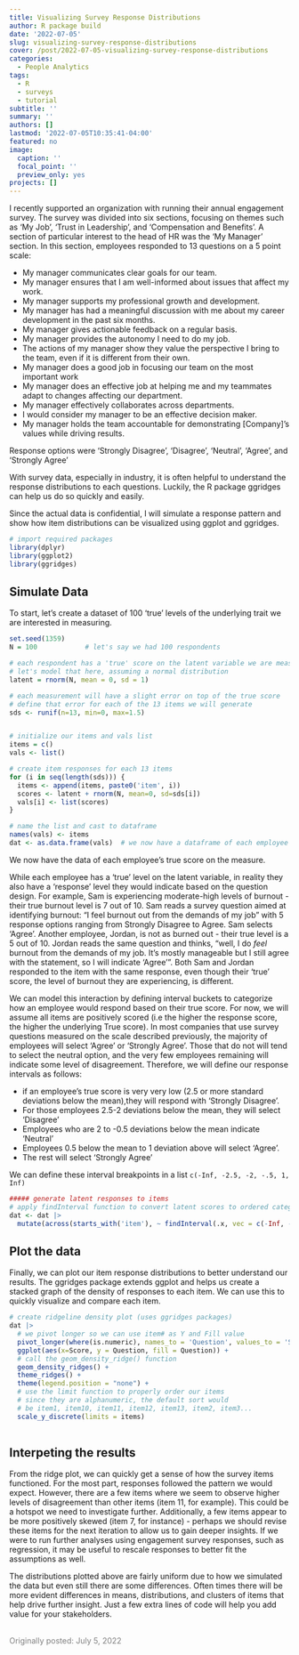 ```yaml
---
title: Visualizing Survey Response Distributions
author: R package build
date: '2022-07-05'
slug: visualizing-survey-response-distributions
cover: /post/2022-07-05-visualizing-survey-response-distributions
categories:
  - People Analytics
tags:
  - R
  - surveys
  - tutorial
subtitle: ''
summary: ''
authors: []
lastmod: '2022-07-05T10:35:41-04:00'
featured: no
image:
  caption: ''
  focal_point: ''
  preview_only: yes
projects: []
---
```



I recently supported an organization with running their annual engagement survey. The survey was divided into six sections, focusing on themes such as 'My Job', 'Trust in Leadership', and 'Compensation and Benefits'. A section of particular interest to the head of HR was the 'My Manager' section. In this section, employees responded to 13 questions on a 5 point scale:

* My manager communicates clear goals for our team.
* My manager ensures that I am well-informed about issues that affect my work.
* My manager supports my professional growth and development.
* My manager has had a meaningful discussion with me about my career development in the past six months.
* My manager gives actionable feedback on a regular basis.
* My manager provides the autonomy I need to do my job.
* The actions of my manager show they value the perspective I bring to the team, even if it is different from their own.
* My manager does a good job in focusing our team on the most important work
* My manager does an effective job at helping me and my teammates adapt to changes affecting our department.
* My manager effectively collaborates across departments.
* I would consider my manager to be an effective decision maker.
* My manager holds the team accountable for demonstrating [Company]'s values while driving results.

Response options were 'Strongly Disagree', 'Disagree', 'Neutral', 'Agree', and 'Strongly Agree'


With survey data, especially in industry, it is often helpful to understand the response distributions to each questions. Luckily, the R package ggridges can help us do so quickly and easily.

Since the actual data is confidential, I will simulate a response pattern and show how 
item distributions can be visualized using ggplot and ggridges.


```r
# import required packages
library(dplyr)
library(ggplot2)
library(ggridges)
```

## Simulate Data

To start, let's create a dataset of 100 'true' levels of the underlying trait we are interested in measuring.

```r
set.seed(1359)
N = 100            # let's say we had 100 respondents

# each respondent has a 'true' score on the latent variable we are measuring
# let's model that here, assuming a normal distribution
latent = rnorm(N, mean = 0, sd = 1)

# each measurement will have a slight error on top of the true score
# define that error for each of the 13 items we will generate
sds <- runif(n=13, min=0, max=1.5)


# initialize our items and vals list
items = c()
vals <- list()

# create item responses for each 13 items
for (i in seq(length(sds))) {
  items <- append(items, paste0('item', i))
  scores <- latent + rnorm(N, mean=0, sd=sds[i])
  vals[i] <- list(scores)
}

# name the list and cast to dataframe
names(vals) <- items
dat <- as.data.frame(vals)  # we now have a dataframe of each employee's score on each item


```

We now have the data of each employee's true score on the measure.

While each employee has a 'true' level on the latent variable, in reality they also have a 'response' level they would indicate based on the question design. For example, Sam is experiencing moderate-high levels of burnout - their true burnout level is 7 out of 10. Sam reads a survey question aimed at identifying burnout: "I feel burnout out from the demands of my job" with 5 response options ranging from Strongly Disagree to Agree. Sam selects 'Agree'. Another employee, Jordan, is not as burned out - their true level is a 5 out of 10. Jordan reads the same question and thinks, "well, I do *feel* burnout from the demands of my job. It's mostly manageable but I still agree with the statement, so I will indicate 'Agree'". Both Sam and Jordan responded to the item with the same response, even though their 'true' score, the level of burnout they are experiencing, is different.

We can model this interaction by defining interval buckets to categorize how an employee would 
respond based on their true score. For now, we will assume all items are positively scored (i.e the higher the response score, the higher the underlying True score). In most companies that use survey questions measured on the scale described previously, the majority of employees will select 'Agree' or 'Strongly Agree'. Those that do not will tend to select the neutral option, and the very few employees remaining will indicate some level of disagreement. Therefore, we will define our response intervals as follows:

* if an employee's true score is very very low (2.5 or more standard deviations below the mean),they will respond with 'Strongly Disagree'.
* For those employees 2.5-2 deviations below the mean, they will select 'Disagree'
* Employees who are 2 to -0.5 deviations below the mean indicate 'Neutral'
* Employees 0.5 below the mean to 1 deviation above will select 'Agree'.
* The rest will select 'Strongly Agree'
 
We can define these interval breakpoints in a list `c(-Inf, -2.5, -2, -.5, 1, Inf)`

```r
##### generate latent responses to items
# apply findInterval function to convert latent scores to ordered categories
dat <- dat |>
  mutate(across(starts_with('item'), ~ findInterval(.x, vec = c(-Inf, -2.5, -2, -.5, 1, Inf))))
```

## Plot the data

Finally, we can plot our item response distributions to better understand our results. The ggridges package extends ggplot and helps us create a stacked graph of the density of responses to each item. We can use this to quickly visualize and compare each item.

```r
# create ridgeline density plot (uses ggridges packages)
dat |>
  # we pivot longer so we can use item# as Y and Fill value
  pivot_longer(where(is.numeric), names_to = 'Question', values_to = 'Score') |>
  ggplot(aes(x=Score, y = Question, fill = Question)) +
  # call the geom_density_ridge() function
  geom_density_ridges() +
  theme_ridges() +
  theme(legend.position = "none") +
  # use the limit function to properly order our items
  # since they are alphanumeric, the default sort would 
  # be item1, item10, item11, item12, item13, item2, item3...
  scale_y_discrete(limits = items)
  
```

## Interpeting the results

From the ridge plot, we can quickly get a sense of how the survey items functioned. For the most part, responses followed the pattern we would expect. However, there are a few items where we seem to observe higher levels of disagreement than other items (item 11, for example). This could be a hotspot we need to investigate further. Additionally, a few items appear to be more positively skewed (item 7, for instance) - perhaps we should revise these items for the next iteration to allow us to gain deeper insights. If we were to run further analyses using engagement survey responses, such as regression, it may be useful to rescale responses to better fit the assumptions as well.

The distributions plotted above are fairly uniform due to how we simulated the data but even still there are some differences. Often times there will be more evident differences in means, distributions, and clusters of items that help drive further insight. Just a few extra lines of code will help you add value for your stakeholders.

<br>
<font color="grey"> Originally posted: July 5, 2022</font>